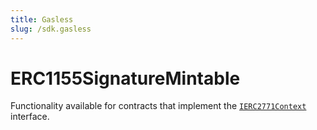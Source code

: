 ---
title: Gasless
slug: /sdk.gasless
---

# ERC1155SignatureMintable

Functionality available for contracts that implement the
[`IERC2771Context`](/contracts/IERC2771Context) interface.
